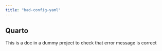 ```yaml
---
title: "bad-config-yaml"
---
```


## Quarto

This is a doc in a dummy project to check that error message is correct
